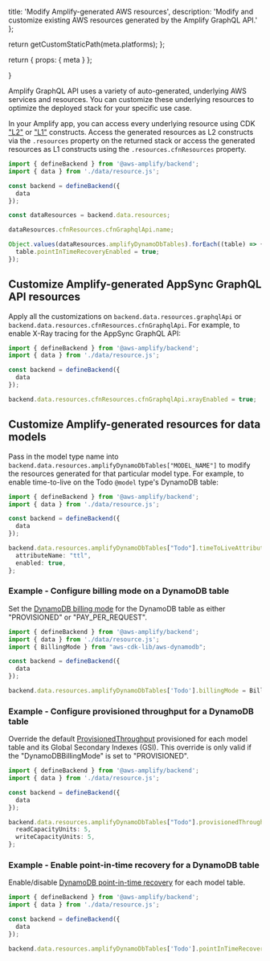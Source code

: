 
  title: 'Modify Amplify-generated AWS resources',
  description:
    'Modify and customize existing AWS resources generated by the Amplify GraphQL API.'
};

  return getCustomStaticPath(meta.platforms);
};

  return {
    props: {
      meta
    }
  };

}

Amplify GraphQL API uses a variety of auto-generated, underlying AWS services and resources. You can customize these underlying resources to optimize the deployed stack for your specific use case.

In your Amplify app, you can access every underlying resource using CDK ["L2"](https://docs.aws.amazon.com/cdk/v2/guide/constructs.html#constructs_using) or ["L1"](https://docs.aws.amazon.com/cdk/v2/guide/constructs.html#constructs_l1_using) constructs. Access the generated resources as L2 constructs via the `.resources` property on the returned stack or access the generated resources as L1 constructs using the `.resources.cfnResources` property.

```ts
import { defineBackend } from '@aws-amplify/backend';
import { data } from './data/resource.js';

const backend = defineBackend({
  data
});

const dataResources = backend.data.resources;

dataResources.cfnResources.cfnGraphqlApi.name;

Object.values(dataResources.amplifyDynamoDbTables).forEach((table) => {
  table.pointInTimeRecoveryEnabled = true;
});
```

## Customize Amplify-generated AppSync GraphQL API resources

Apply all the customizations on `backend.data.resources.graphqlApi` or `backend.data.resources.cfnResources.cfnGraphqlApi`. For example, to enable X-Ray tracing for the AppSync GraphQL API:

```ts
import { defineBackend } from '@aws-amplify/backend';
import { data } from './data/resource.js';

const backend = defineBackend({
  data
});

backend.data.resources.cfnResources.cfnGraphqlApi.xrayEnabled = true;
```

## Customize Amplify-generated resources for data models

Pass in the model type name into `backend.data.resources.amplifyDynamoDbTables["MODEL_NAME"]` to modify the resources generated for that particular model type. For example, to enable time-to-live on the Todo `@model` type's DynamoDB table:

```ts
import { defineBackend } from '@aws-amplify/backend';
import { data } from './data/resource.js';

const backend = defineBackend({
  data
});

backend.data.resources.amplifyDynamoDbTables["Todo"].timeToLiveAttribute = {
  attributeName: "ttl",
  enabled: true,
};
```

### Example - Configure billing mode on a DynamoDB table

Set the [DynamoDB billing mode](https://docs.aws.amazon.com/AWSCloudFormation/latest/UserGuide/aws-resource-dynamodb-table.html#cfn-dynamodb-table-billingmode) for the DynamoDB table as either "PROVISIONED" or "PAY_PER_REQUEST".

```ts
import { defineBackend } from '@aws-amplify/backend';
import { data } from './data/resource.js';
import { BillingMode } from "aws-cdk-lib/aws-dynamodb";

const backend = defineBackend({
  data
});

backend.data.resources.amplifyDynamoDbTables['Todo'].billingMode = BillingMode.PAY_PER_REQUEST;
```

### Example - Configure provisioned throughput for a DynamoDB table

Override the default [ProvisionedThroughput](https://docs.aws.amazon.com/AWSCloudFormation/latest/UserGuide/aws-resource-dynamodb-table.html#cfn-dynamodb-table-provisionedthroughput) provisioned for each model table and its Global Secondary Indexes (GSI). This override is only valid if the "DynamoDBBillingMode" is set to "PROVISIONED".

```ts
import { defineBackend } from '@aws-amplify/backend';
import { data } from './data/resource.js';

const backend = defineBackend({
  data
});

backend.data.resources.amplifyDynamoDbTables["Todo"].provisionedThroughput = {
  readCapacityUnits: 5,
  writeCapacityUnits: 5,
};
```

### Example - Enable point-in-time recovery for a DynamoDB table

Enable/disable [DynamoDB point-in-time recovery](https://docs.aws.amazon.com/AWSCloudFormation/latest/UserGuide/aws-properties-dynamodb-table-pointintimerecoveryspecification.html) for each model table.

```ts
import { defineBackend } from '@aws-amplify/backend';
import { data } from './data/resource.js';

const backend = defineBackend({
  data
});

backend.data.resources.amplifyDynamoDbTables['Todo'].pointInTimeRecoveryEnabled: true;
```
